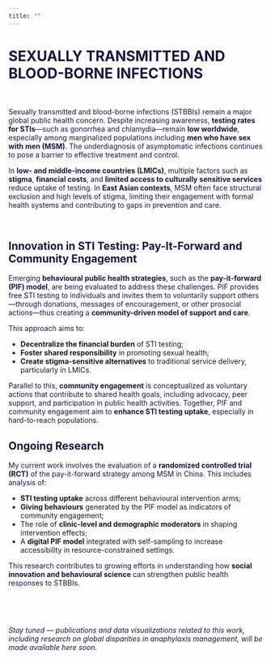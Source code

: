 ```yaml
---
title: ""
---
```


# SEXUALLY TRANSMITTED AND BLOOD-BORNE INFECTIONS

$~$

Sexually transmitted and blood-borne infections (STBBIs) remain a major global public health concern. Despite increasing awareness, **testing rates for STIs**—such as gonorrhea and chlamydia—remain **low worldwide**, especially among marginalized populations including **men who have sex with men (MSM)**. The underdiagnosis of asymptomatic infections continues to pose a barrier to effective treatment and control.

In **low- and middle-income countries (LMICs)**, multiple factors such as **stigma**, **financial costs**, and **limited access to culturally sensitive services** reduce uptake of testing. In **East Asian contexts**, MSM often face structural exclusion and high levels of stigma, limiting their engagement with formal health systems and contributing to gaps in prevention and care.

$~$

## Innovation in STI Testing: Pay-It-Forward and Community Engagement

Emerging **behavioural public health strategies**, such as the **pay-it-forward (PIF) model**, are being evaluated to address these challenges. PIF provides free STI testing to individuals and invites them to voluntarily support others—through donations, messages of encouragement, or other prosocial actions—thus creating a **community-driven model of support and care**.

This approach aims to:

- **Decentralize the financial burden** of STI testing;
- **Foster shared responsibility** in promoting sexual health;
- **Create stigma-sensitive alternatives** to traditional service delivery, particularly in LMICs.

Parallel to this, **community engagement** is conceptualized as voluntary actions that contribute to shared health goals, including advocacy, peer support, and participation in public health activities. Together, PIF and community engagement aim to **enhance STI testing uptake**, especially in hard-to-reach populations.

## Ongoing Research

My current work involves the evaluation of a **randomized controlled trial (RCT)** of the pay-it-forward strategy among MSM in China. This includes analysis of:

- **STI testing uptake** across different behavioural intervention arms;
- **Giving behaviours** generated by the PIF model as indicators of community engagement;
- The role of **clinic-level and demographic moderators** in shaping intervention effects;
- A **digital PIF model** integrated with self-sampling to increase accessibility in resource-constrained settings.

This research contributes to growing efforts in understanding how **social innovation and behavioural science** can strengthen public health responses to STBBIs.

$~$

$~$

*Stay tuned — publications and data visualizations related to this work, including research on global disparities in anaphylaxis management, will be made available here soon.*

<style>
  h1, h2, h3, p {
    color: #1B153E;
  }
</style>
